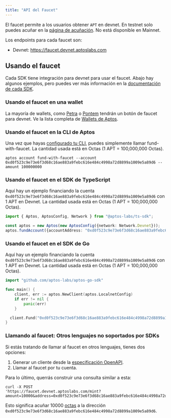 ```yaml
---
title: "API del Faucet"
---
```


El faucet permite a los usuarios obtener `APT` en devnet. En testnet solo puedes acuñar en la [página de acuñación](/network/faucet). No está disponible en Mainnet.

Los endpoints para cada faucet son:

- Devnet: https://faucet.devnet.aptoslabs.com

## Usando el faucet

Cada SDK tiene integración para devnet para usar el faucet. Abajo hay algunos ejemplos, pero puedes
ver más información en la [documentación de cada SDK](/build/sdks).

### Usando el faucet en una wallet

La mayoría de wallets, como [Petra](https://aptosfoundation.org/ecosystem/project/petra) o [Pontem](https://aptosfoundation.org/ecosystem/project/pontem-wallet)
tendrán un botón de faucet para devnet. Ve la lista completa de [Wallets de Aptos](https://aptosfoundation.org/ecosystem/projects/wallets).

### Usando el faucet en la CLI de Aptos

Una vez que hayas [configurado tu CLI](/build/cli/setup-cli), puedes simplemente llamar fund-with-faucet. La cantidad usada está en Octas (1 APT = 100,000,000 Octas).

```shellscript filename="Terminal"
aptos account fund-with-faucet --account 0xd0f523c9e73e6f3d68c16ae883a9febc616e484c4998a72d8899a1009e5a89d6 --amount 100000000
```

### Usando el faucet en el SDK de TypeScript

Aquí hay un ejemplo financiando la cuenta `0xd0f523c9e73e6f3d68c16ae883a9febc616e484c4998a72d8899a1009e5a89d6` con 1 APT en Devnet. La cantidad usada está en Octas (1 APT = 100,000,000 Octas).

```typescript filename="index.ts"
import { Aptos, AptosConfig, Network } from "@aptos-labs/ts-sdk";

const aptos = new Aptos(new AptosConfig({network: Network.Devnet}));
aptos.fundAccount({accountAddress: "0xd0f523c9e73e6f3d68c16ae883a9febc616e484c4998a72d8899a1009e5a89d6", amount: 100000000});
```

### Usando el faucet en el SDK de Go

Aquí hay un ejemplo financiando la cuenta `0xd0f523c9e73e6f3d68c16ae883a9febc616e484c4998a72d8899a1009e5a89d6` con 1 APT en Devnet. La cantidad usada está en Octas (1 APT = 100,000,000 Octas).

```go filename="index.go"
import "github.com/aptos-labs/aptos-go-sdk"

func main() {
	client, err := aptos.NewClient(aptos.LocalnetConfig)
	if err != nil {
		panic(err)
	}

  client.Fund("0xd0f523c9e73e6f3d68c16ae883a9febc616e484c4998a72d8899a1009e5a89d6", 100000000)
}
```

### Llamando al faucet: Otros lenguajes no soportados por SDKs

Si estás tratando de llamar al faucet en otros lenguajes, tienes dos opciones:

1. Generar un cliente desde
   la [especificación OpenAPI](https://github.com/aptos-labs/aptos-core/blob/main/crates/aptos-faucet/doc/spec.yaml).
2. Llamar al faucet por tu cuenta.

Para lo último, querrás construir una consulta similar a esta:

```shellscript filename="Terminal"
curl -X POST
'https://faucet.devnet.aptoslabs.com/mint?amount=10000&address=0xd0f523c9e73e6f3d68c16ae883a9febc616e484c4998a72d8899a1009e5a89d6'
```

Esto significa acuñar 10000 [octas](/network/glossary.mdx#Octa) a la
dirección `0xd0f523c9e73e6f3d68c16ae883a9febc616e484c4998a72d8899a1009e5a89d6`.
